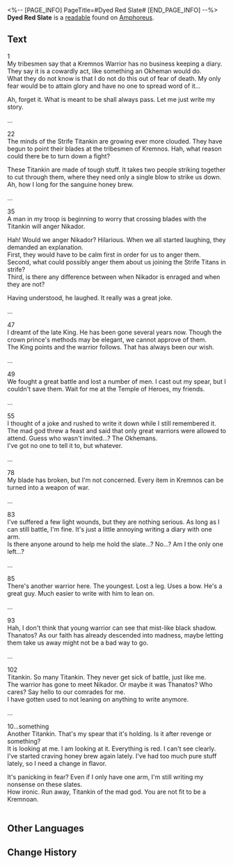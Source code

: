 <%-- [PAGE_INFO]
PageTitle=#Dyed Red Slate#
[END_PAGE_INFO] --%>
{{Readable Infobox
|id           = 470
|partIds      = 190781
|title        = 
|image        = Item Dyed Red Slate.png
|world        = Amphoreus
|parts        = 1
|author       = <!--to be added-->
|description  = A fragmented narrative discovered on the outskirts of Castrum Kremnos. It tells of how a heroic Kremnos Warrior met their end in battle.
|part1        = Dyed Red Slate
|source1      = {{cx|Source missing}}
|characters   = Nikador; Thanatos
|factions     = 
}}
'''Dyed Red Slate''' is a [[readable]] found on [[Amphoreus]].
<!--
==Location==
{{Map Embed|<map name>|<marker id>}}
-->
==Text==
1<br />
My tribesmen say that a Kremnos Warrior has no business keeping a diary. They say it is a cowardly act, like something an Okheman would do.<br />
What they do not know is that I do not do this out of fear of death. My only fear would be to attain glory and have no one to spread word of it...

Ah, forget it. What is meant to be shall always pass. Let me just write my story.

...

22<br />
The minds of the Strife Titankin are growing ever more clouded. They have begun to point their blades at the tribesmen of Kremnos. Hah, what reason could there be to turn down a fight?

These Titankin are made of tough stuff. It takes two people striking together to cut through them, where they need only a single blow to strike us down.<br />
Ah, how I long for the sanguine honey brew.

...

35<br />
A man in my troop is beginning to worry that crossing blades with the Titankin will anger Nikador.

Hah! Would we anger Nikador? Hilarious. When we all started laughing, they demanded an explanation.<br />
First, they would have to be calm first in order for us to anger them.<br />
Second, what could possibly anger them about us joining the Strife Titans in strife?<br />
Third, is there any difference between when Nikador is enraged and when they are not?

Having understood, he laughed. It really was a great joke.

...

47<br />
I dreamt of the late King. He has been gone several years now. Though the crown prince's methods may be elegant, we cannot approve of them.<br />
The King points and the warrior follows. That has always been our wish.

...

49<br />
We fought a great battle and lost a number of men. I cast out my spear, but I couldn't save them. Wait for me at the Temple of Heroes, my friends.

...

55<br />
I thought of a joke and rushed to write it down while I still remembered it.<br />
The mad god threw a feast and said that only great warriors were allowed to attend. Guess who wasn't invited...? The Okhemans.<br />
I've got no one to tell it to, but whatever.

...

78<br />
My blade has broken, but I'm not concerned. Every item in Kremnos can be turned into a weapon of war.

...

83<br />
I've suffered a few light wounds, but they are nothing serious. As long as I can still battle, I'm fine. It's just a little annoying writing a diary with one arm.<br />
Is there anyone around to help me hold the slate...? No...? Am I the only one left...?

...

85<br />
There's another warrior here. The youngest. Lost a leg. Uses a bow. He's a great guy. Much easier to write with him to lean on.

...

93<br />
Hah, I don't think that young warrior can see that mist-like black shadow.<br />
Thanatos? As our faith has already descended into madness, maybe letting them take us away might not be a bad way to go.

...

102<br />
Titankin. So many Titankin. They never get sick of battle, just like me.<br />
The warrior has gone to meet Nikador. Or maybe it was Thanatos? Who cares? Say hello to our comrades for me.<br />
I have gotten used to not leaning on anything to write anymore.

...

10...something<br />
Another Titankin. That's my spear that it's holding. Is it after revenge or something?<br />
It is looking at me. I am looking at it. Everything is red. I can't see clearly.<br />
I've started craving honey brew again lately. I've had too much pure stuff lately, so I need a change in flavor.

It's panicking in fear? Even if I only have one arm, I'm still writing my nonsense on these slates.<br />
How ironic. Run away, Titankin of the mad god. You are not fit to be a Kremnoan.<br />
'''{{Size|36|Strife}}'''<br />
'''{{Size|36|Honor}}'''

<!--
==Trivia==
* 
-->
==Other Languages==
{{Other Languages
|en   = Dyed Red Slate
|zhs  = 染红的石板
|zht  = 染紅的石板
|ja   = 赤く染まった石板
|ko   = 붉게 물든 석판
|es   = Losa teñida de rojo
|fr   = Tablette rouge
|ru   = Окроплённые кровью скрижали
|th   = แผ่นหินที่ย้อมสีแดง
|vi   = Phiến Đá Nhuốm Đỏ
|de   = Rot gefärbte Tafel
|id   = Prasasti Berwarna Merah
|pt   = Placa Vermelha Tingida
}}

==Change History==
{{Change History|3.0}}